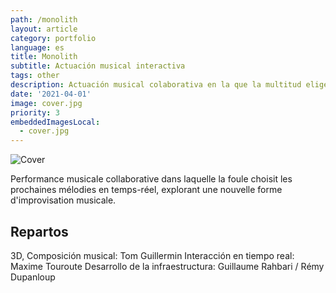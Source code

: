 ```yaml
---
path: /monolith
layout: article
category: portfolio
language: es
title: Monolith
subtitle: Actuación musical interactiva
tags: other
description: Actuación musical colaborativa en la que la multitud elige las próximas melodías en tiempo real, explorando una nueva forma de improvisación musical.
date: '2021-04-01'
image: cover.jpg
priority: 3
embeddedImagesLocal:
  - cover.jpg
---
```


![Cover](cover.jpg)

Performance musicale collaborative dans laquelle la foule choisit les prochaines mélodies en temps-réel, explorant une nouvelle forme d'improvisation musicale.


## Repartos

3D, Composición musical: Tom Guillermin
Interacción en tiempo real: Maxime Touroute
Desarrollo de la infraestructura: Guillaume Rahbari / Rémy Dupanloup

